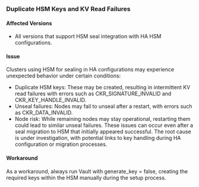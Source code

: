 ### Duplicate HSM Keys and KV Read Failures

#### Affected Versions
- All versions that support HSM seal integration with HA HSM configurations.

#### Issue
Clusters using HSM for sealing in HA configurations may experience unexpected behavior under certain conditions:
- Duplicate HSM keys: These may be created, resulting in intermittent KV read failures with errors such as CKR_SIGNATURE_INVALID and CKR_KEY_HANDLE_INVALID.
- Unseal failures: Nodes may fail to unseal after a restart, with errors such as CKR_DATA_INVALID.
- Node risk: While remaining nodes may stay operational, restarting them could lead to similar unseal failures.
These issues can occur even after a seal migration to HSM that initially appeared successful. The root cause is under investigation, with potential links to key handling during HA configuration or migration processes.

#### Workaround
As a workaround, always run Vault with generate_key = false, creating the required keys within the HSM manually during the setup process.
